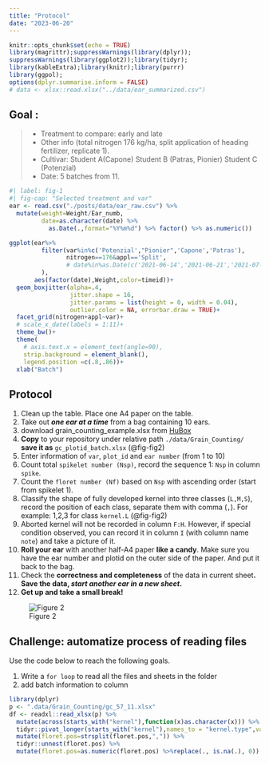```yaml
---
title: "Protocol"
date: "2023-06-20"
---
```


```r
knitr::opts_chunk$set(echo = TRUE)
library(magrittr);suppressWarnings(library(dplyr));
suppressWarnings(library(ggplot2));library(tidyr);
library(kableExtra);library(knitr);library(purrr)
library(ggpol);
options(dplyr.summarise.inform = FALSE)
# data <- xlsx::read.xlsx("../data/ear_summarized.csv")
```

## Goal :

> -   Treatment to compare: early and late\
> -   Other info (total nitrogen 176 kg/ha, split application of heading fertilizer, replicate 1).
> -   Cultivar: Student A(Capone) Student B (Patras, Pionier) Student C (Potenzial)\
> -   Date: 5 batches from 11.

```r
#| label: fig-1
#| fig-cap: "Selected treatment and var"
ear <- read.csv("./posts/data/ear_raw.csv") %>% 
  mutate(weight=Weight/Ear_numb,
         date=as.character(date) %>% 
           as.Date(.,format="%Y%m%d") %>% factor() %>% as.numeric())

ggplot(ear%>% 
         filter(var%in%c('Potenzial',"Pionier",'Capone','Patras'),
                nitrogen==176&appl=='Split',
                # date%in%as.Date(c('2021-06-14','2021-06-21','2021-07-01','2021-07-08','2021-07-19')))
         ),
       aes(factor(date),Weight,color=timeid))+
  geom_boxjitter(alpha=.4,
                 jitter.shape = 16, 
                 jitter.params = list(height = 0, width = 0.04),
                 outlier.color = NA, errorbar.draw = TRUE)+
  facet_grid(nitrogen+appl~var)+
  # scale_x_date(labels = 1:11)+
  theme_bw()+
  theme(
    # axis.text.x = element_text(angle=90),
    strip.background = element_blank(),
    legend.position =c(.8,.86))+
  xlab("Batch")

```

## Protocol

1.  Clean up the table. Place one A4 paper on the table.
2.  Take out ***one ear at a time*** from a bag containing 10 ears.
3.  download grain_counting_example.xlsx from [HuBox](https://box.hu-berlin.de/d/fc7db144021a4a35a086/?p=%2Fdata&mode=list)
4.  **Copy** to your repository under relative path `./data/Grain_Counting/` **save it as** `gc_plotid_batch.xlsx` (@fig-fig2)
5.  Enter information of `var`, `plot_id` and `ear number` (from 1 to 10)
6.  Count total `spikelet number (Nsp)`, record the sequence 1: `Nsp` in column `spike`.
7.  Count the `floret number (Nf)` based on `Nsp` with ascending order (start from spikelet 1).
8.  Classify the shape of fully developed kernel into three classes (`L,M,S`), record the position of each class, separate them with comma (`,`). For example: 1,2,3 for class `kernel.L` (@fig-fig2)
9.  Aborted kernel will not be recorded in column `F:H`. However, if special condition observed, you can record it in column `I` (with column name `note`) and take a picture of it.
10. **Roll your ear** with another half-A4 paper **like a candy**. Make sure you have the ear number and plotid on the outer side of the paper. And put it back to the bag.
11. Check the **correctness and completeness** of the data in current sheet**. Save the data, *start another ear in a new sheet*.**
12. **Get up and take a small break!**

![Figure 2](protocol.png){#fig-fig2}

::: callout-warning
## Challenge: automatize process of reading files

Use the code below to reach the following goals.

1.  Write a `for loop` to read all the files and sheets in the folder
2.  add batch information to column

```r
library(dplyr)
p <- ".data/Grain_Counting/gc_57_11.xlsx"
df <- readxl::read_xlsx(p) %>% 
  mutate(across(starts_with("kernel"),function(x)as.character(x))) %>% 
  tidyr::pivot_longer(starts_with("kernel"),names_to = "kernel.type",values_to = "floret.pos") %>% 
  mutate(floret.pos=strsplit(floret.pos,",")) %>% 
  tidyr::unnest(floret.pos) %>% 
  mutate(floret.pos=as.numeric(floret.pos) %>%replace(., is.na(.), 0))
```
:::
